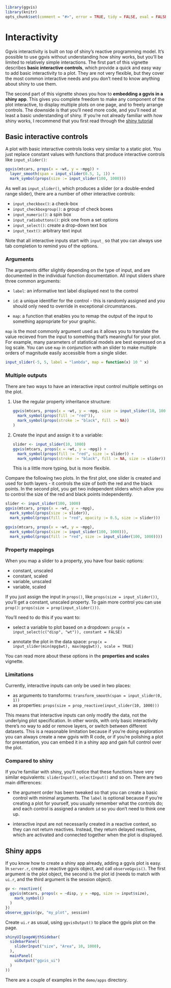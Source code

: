 <!--
%\VignetteEngine{knitr}
%\VignetteIndexEntry{Interactivity}
-->

```r
library(ggvis)
library(knitr)
opts_chunk$set(comment = "#>", error = TRUE, tidy = FALSE, eval = FALSE)
```

# Interactivity

Ggvis interactivity is built on top of shiny's reactive programming 
model. It's possible to use ggvis without understanding how shiny works,
but you'll be limited to relatively simple interactions. The first part of
this vignette describes __basic interactive controls__, which provide a quick 
and easy way to add basic interactivity to a plot. They are not very flexible, 
but they cover the most common interactive needs and you don't need to know 
anything about shiny to use them.

The second part of this vignette shows you how to __embedding a ggvis in a shiny
app__.  This gives you complete freedom to make any component of the plot 
interactive, to display multiple plots on one page, and to freely arrange 
controls. The downside is that you'll need more code, and you'll need at
least a basic understanding of shiny. If you're not already familiar with
how shiny works, I recommend that you first read through the 
[shiny tutorial](http://rstudio.github.io/shiny/tutorial/)

## Basic interactive controls

A plot with basic interactive controls looks very similar to a static plot.
You just replace constant values with functions that produce interactive 
controls like `input_slider()`:

```r
ggvis(mtcars, props(x = ~wt, y = ~mpg)) +
  layer_smooth(span = input_slider(0.5, 1, 1)) + 
  mark_symbol(props(size := input_slider(100, 1000)))
```

As well as `input_slider()`, which produces a slider (or a double-ended range 
slider), there are a number of other interactive controls:

* `input_checkbox()`: a check-box
* `input_checkboxgroup()`: a group of check boxes
* `input_numeric()`: a spin box
* `input_radiobuttons()`: pick one from a set options
* `input_select()`: create a drop-down text box
* `input_text()`: arbitrary text input

Note that all interactive inputs start with `input_` so that you can always use 
tab completion to remind you of the options.

### Arguments

The arguments differ slightly depending on the type of input, and are documented
in the individual function documentation. All input sliders share three common 
arguments:

* `label`: an informative text label displayed next to the control

* `id`: a unique identifier for the control - this is randomly assigned and 
   you should only need to override in exceptional circumstances.

* `map`: a function that enables you to remap the output of the input to 
  something appropriate for your graphic.

`map` is the most commonly argument used as it allows you to translate the value
recieved from the input to something that's meaningful for your plot. For 
example, many parameters of statistical models are best expressed on a log 
scale. You can use `map` in conjunction with an slider to make multiple orders
of magnitude easily accessible from a single slider.

```r
input_slider(-5, 5, label = "lambda", map = function(x) 10 ^ x)
```

### Multiple outputs

There are two ways to have an interactive input control multiple settings on
the plot.  

1.  Use the regular property inheritance structure:

    ```r
    ggvis(mtcars, props(x = ~wt, y = ~mpg, size := input_slider(10, 1000)),
      mark_symbol(props(fill := "red")),
      mark_symbol(props(stroke := "black", fill := NA))
    )
    ```

2. Create the input and assign it to a variable:

    ```r
    slider <- input_slider(10, 1000)
    ggvis(mtcars, props(x = ~wt, y = ~mpg)) + 
      mark_symbol(props(fill := "red", size := slider)) + 
      mark_symbol(props(stroke := "black", fill := NA, size := slider))
    ```  
    
    This is a little more typing, but is more flexible.
  
Compare the following two plots. In the first plot, one slider is created and 
used for both layers - it controls the size of both the red and the black 
points. In the second plot, you get two independent sliders which allow you to
control the size of the red and black points independently.

```r
slider <- input_slider(100, 1000)
ggvis(mtcars, props(x = ~wt, y = ~mpg), 
  mark_symbol(props(size := slider)),
  mark_symbol(props(fill := "red", opacity := 0.5, size := slider)))

ggvis(mtcars, props(x = ~wt, y = ~mpg), 
  mark_symbol(props(size := input_slider(100, 1000))),
  mark_symbol(props(fill := "red", size := input_slider(100, 1000))))
```

### Property mappings

When you map a slider to a property, you have four basic options:

* constant, unscaled
* constant, scaled
* variable, unscaled
* variable, scaled

If you just assign the input in `props()`, like `props(size = input_slider())`, 
you'll get a constant, unscaled property. To gain more control you can use 
`prop()`: `props(size = prop(input_slider()))`.

You'll need to do this if you want to:

* select a variable to plot based on a dropdown: 
  `prop(x = input_select(c("disp", "wt")), constant = FALSE)`
  
* annotate the plot in the data space:
  `prop(x = input_slider(min(mpg$wt), max(mpg$wt)), scale = TRUE)`

You can read more about these options in the __properties and scales__ vignette.

### Limitations

Currently, interactive inputs can only be used in two places:

* as arguments to transforms: `transform_smooth(span = input_slider(0, 1))`
* as properties: `props(size = prop_reactive(input_slider(10, 1000)))`

This means that interactive inputs can only modify the data, not the underlying 
plot specification. In other words, with only basic interactivity there's no 
way to add or remove layers, or switch between different datasets. This is a 
reasonable limitation because if you're doing exploration you can always create 
a new ggvis with R code, or if you're polishing a plot for presentation, you 
can embed it in a shiny app and gain full control over the plot.

### Compared to shiny

If you're familiar with shiny, you'll notice that these functions have very
similar equivalents: `sliderInput()`, `selectInput()` and so on.  There are two
main differences:

* the argument order has been tweaked so that you can create a basic control 
  with minimal arguments. The `label` is optional because if you're creating a 
  plot for yourself, you usually remember what the controls do; and each control
  is assigned a random `id` so you don't need to think one up.

* interactive input are not necessarily created in a reactive context, so they
  can not return reactives. Instead, they return delayed reactives, which are
  activated and connected together when the plot is displayed.

## Shiny apps

If you know how to create a shiny app already, adding a ggvis plot is easy. In
`server.r`, create a reactive ggvis object, and call `observeGgvis()`. The 
first argument is the plot object, the second is the plot id (needs to match
with `ui.r`, and the third argument is the session object).

```r
gv <- reactive({
  ggvis(mtcars, props(x = ~disp, y = ~mpg, size := input$size),
    mark_symbol()
  )
})
observe_ggvis(gv, "my_plot", session)
```

Create `ui.r` as usual, using `ggvisOutput()` to place the ggvis plot on the 
page.

```r
shinyUI(pageWithSidebar(
  sidebarPanel(
    sliderInput("size", "Area", 10, 1000),
  ),
  mainPanel(
    uiOutput("ggvis_ui")
  )
))
```

There are a couple of examples in the `demo/apps` directory.
